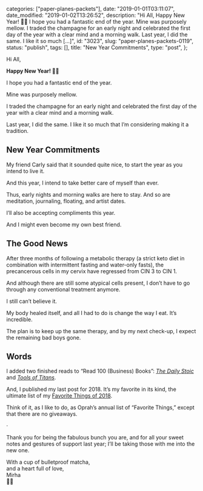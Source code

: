 
  categories: ["paper-planes-packets"],
  date: "2019-01-01T03:11:07",
  date_modified: "2019-01-02T13:26:52",
  description:
    "Hi All, Happy New Year! 🤗😘 I hope you had a fantastic end of the year. Mine was purposely mellow. I traded the champagne for an early night and celebrated the first day of the year with a clear mind and a morning walk. Last year, I did the same. I like it so much […]",
  id: "3023",
  slug: "paper-planes-packets-0119",
  status: "publish",
  tags: [],
  title: "New Year Commitments",
  type: "post",
};


Hi All,

**Happy New Year! 🤗😘**

I hope you had a fantastic end of the year.

Mine was purposely mellow.

I traded the champagne for an early night and celebrated the first day of the year with a clear mind and a morning walk.

Last year, I did the same. I like it so much that I’m considering making it a tradition.

## New Year Commitments

My friend Carly said that it sounded quite nice, to start the year as you intend to live it.

And this year, I intend to take better care of myself than ever.

Thus, early nights and morning walks are here to stay. And so are meditation, journaling, floating, and artist dates.

I’ll also be accepting compliments this year.

And I might even become my own best friend.

## The Good News

After three months of following a metabolic therapy (a strict keto diet in combination with intermittent fasting and water-only fasts), the precancerous cells in my cervix have regressed from CIN 3 to CIN 1.

And although there are still some atypical cells present, I don’t have to go through any conventional treatment anymore.

I still can’t believe it.

My body healed itself, and all I had to do is change the way I eat. It’s incredible.

The plan is to keep up the same therapy, and by my next check-up, I expect the remaining bad boys gone.

## Words

I added two finished reads to “Read 100 (Business) Books”: [_The Daily Stoic_](/posts/read-100-books/#daily-stoic) and [_Tools of Titans_](/posts/read-100-books/#tools-of-titans).

And, I published my last post for 2018. It’s my favorite in its kind, the ultimate list of my [Favorite Things of 2018](/posts/favorite-things-2018).

Think of it, as I like to do, as Oprah’s annual list of “Favorite Things,” except that there are no giveaways.

·

Thank you for being the fabulous bunch you are, and for all your sweet notes and gestures of support last year; I’ll be taking those with me into the new one.

With a cup of bulletproof matcha,\
and a heart full of love,\
Mirha\
🍵✨
